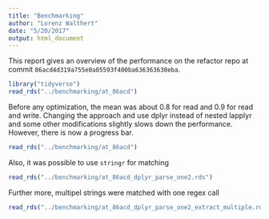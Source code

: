 ```yaml
---
title: "Benchmarking"
author: "Lorenz Walthert"
date: "5/20/2017"
output: html_document
---
```


This report gives an overview of the performance on the refactor repo at commit
`86acd4d319a755e0a05593f400ba636363630eba`.
```r
library("tidyverse")
read_rds("../benchmarking/at_86acd")
```
Before any optimization, the mean was about 0.8 for read and 0.9 for read and 
write.
Changing the approach and use dplyr instead of nested lapplyr and some other
modifications slightly slows down the performance. However, there is now a 
progress bar.
```r
read_rds("../benchmarking/at_86acd")
```

Also, it was possible to use `stringr` for matching
```r
read_rds("../benchmarking/at_86acd_dplyr_parse_one2.rds")
```

Further more, multipel strings were matched with one regex call
```r
read_rds("../benchmarking/at_86acd_dplyr_parse_one2_extract_multiple.rds")
```

